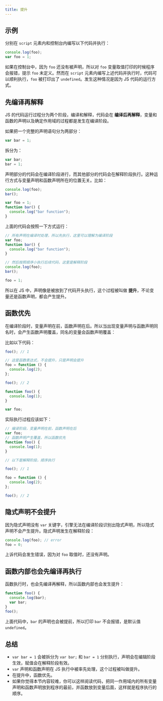 ---
title: 提升
---

## 示例

分别在 `script` 元素内和控制台内编写以下代码并执行：

```js
console.log(foo);
var foo = 1;
```

如果在控制台中，因为 `foo` 还没有被声明，所以对 `foo` 变量取值打印的时候程序会报错，提示 `foo` 未定义。然而在 `script` 元素内编写上述代码并执行时，代码可以顺利执行，`foo` 被打印出了 `undefined`。发生这种情况是因为 JS 代码的运行方式。

## 先编译再解释

JS 的代码运行过程分为两个阶段，编译和解释，代码会在 **编译后再解释**，变量和函数的声明以及确定作用域的过程都是发生在编译阶段。

如果把一个完整的声明语句分为两部分：

```js
var bar = 1;
```

拆分为：

```js
var bar;
bar = 1;
```

声明部分的代码会在编译阶段进行，而其他部分的代码会在解释阶段执行。这种运行方式与变量声明和函数声明所在的位置无关。比如：

```js
console.log(foo);
bar();

var foo = 1;
function bar() {
  console.log("bar function");
}
```

上面的代码会按照一下方式运行：

```js
// 所有声明在编译时处理，所以先执行，这里可以理解为编译阶段
var foo;
function bar() {
  console.log("bar function");
}

// 然后按照顺序小执行后续代码，这里是解释阶段
console.log(foo);
bar();

foo = 1;
```

所以在 JS 中，声明像是被放到了代码开头执行，这个过程被叫做 **提升**，不论变量还是函数声明，都会产生提升。

## 函数优先

在编译阶段时，变量声明在前，函数声明在后。所以当出现变量声明与函数声明同名时，会产生函数声明覆盖，同名的变量会函数声明覆盖：

比如以下代码：

```js
foo(); // 1

// 这是函数表达式，不会提升，只是声明会提升
foo = function () {
  console.log(2);
};

foo(); // 2

function foo() {
  console.log(1);
}

var foo;
```

实际执行过程应该如下：

```js
// 编译阶段，变量声明在前，函数声明在后
var foo;
// 函数声明产生覆盖，所以函数优先
function foo() {
  console.log(1);
}

// 以下是解释阶段，顺序执行

foo(); // 1

foo = function () {
  console.log(2);
};

foo(); // 2
```

## 隐式声明不会提升

因为隐式声明没有 `var` 关键字，引擎无法在编译阶段识别出隐式声明，所以隐式声明不会产生提升。隐式声明发生在解释阶段：

```js
console.log(foo); // error
foo = 0;
```

上诉代码会发生错误，因为对 `foo` 取值时，还没有声明。

## 函数内部也会先编译再执行

函数执行时，也会先编译再解释，所以函数内部也会发生提升：

```js
function foo() {
  console.log(bar);
  var bar;
}
foo();
```

上面代码中，`bar` 的声明也会被提前，所以打印 `bar` 不会报错，是默认值 `undefined`。

## 总结

- `var bar = 1` 会被拆分为 `var bar;` 和 `bar = 1` 分别执行，声明会在编辑阶段生效，赋值会在解释阶段有效。
- `var` 声明和函数声明在 JS 执行中被率先处理，这个过程被叫做提升。
- 在提升中，函数优先。
- 如果你觉得本节内容较难，你可以这样阅读代码，把同一作用域内的所有变量声明和函数声明放到程序的最前，并函数放到变量后面，这样就是程序执行的顺序。
